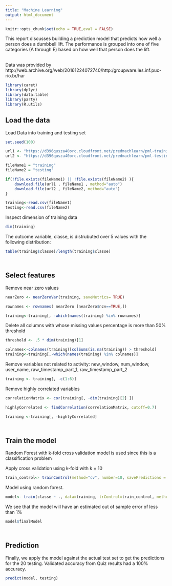 ```yaml
---
title: "Machine Learning"
output: html_document
---
```


```r
knitr::opts_chunk$set(echo = TRUE,eval = FALSE)
```

This report discusses building a prediction model that predicts how well a person does a dumbbell lift. 
The performance is grouped into one of five categories (A through E) based on how well that person does the
lift.
<br><br>

Data was provided by http://web.archive.org/web/20161224072740/http:/groupware.les.inf.puc-rio.br/har

``` r
library(caret)
library(dplyr)
library(data.table)
library(party)
library(R.utils)

```

## <b>Load the data</b><br>

Load Data into training and testing set
``` r

set.seed(100)

url1 <- "https://d396qusza40orc.cloudfront.net/predmachlearn/pml-training.csv"
url2 <- "https://d396qusza40orc.cloudfront.net/predmachlearn/pml-testing.csv"

fileName1 = "training"
fileName2 = "testing"

if(!file.exists(fileName1) || !file.exists(fileName2) ){
    download.file(url1 , fileName1 , method="auto") 
    download.file(url2 , fileName2, method="auto") 
}

training<-read.csv(fileName1)
testing<-read.csv(fileName2)

```

Inspect dimension of training data
``` r
dim(training)
```

The outcome variable, classe, is distrubuted over 5 values with the following distribution:

```r
table(training$classe)/length(training$classe)
```


## <br><b> Select features </b> <br>

Remove near zero values
```r
nearZero <- nearZeroVar(training, saveMetrics= TRUE)

rownames <- rownames( nearZero [nearZero$nzv==TRUE,])

training<-training[, -which(names(training) %in% rownames)]

```

Delete all columns with whose missing values percentage is more than 50% threshold
 
```r
threshold <- .5 * dim(training)[1]

colnames<-colnames(training)[colSums(is.na(training)) > threshold]
training<-training[,-which(names(training) %in% colnames)]
```


Remove variables not related to activity:
new_window, num_window, user_name, raw_timestamp_part_1, raw_timestamp_part_2

``` r
training <- training[, -c(1:6)]


```

Remove highly correlated variables

``` r
correlationMatrix <- cor(training[, -dim(training)[2] ])

highlyCorrelated <- findCorrelation(correlationMatrix, cutoff=0.7)

training <-training[, -highlyCorrelated]

```


## <br><b> Train the model </b><br>
Random Forest with k-fold cross validation model is used since this is a classification problem

Apply cross validation using k-fold with k = 10

``` r
train_control<- trainControl(method="cv", number=10, savePredictions = TRUE)
```

Model using random forest. 

``` r

model<- train(classe ~ ., data=training, trControl=train_control, method="rf")

```


We see that the model will have an estimated out of sample error of less than 1%

``` r
model$finalModel

```


## <br><b> Prediction </b><br>
Finally, we apply the model against the actual test set to get the predictions for the 20 testing.
Validated accuracy from Quiz results had a 100% accuracy.

``` r
predict(model, testing)

```
